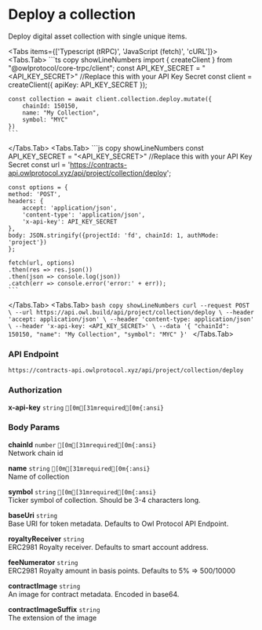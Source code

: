 # Deploy a collection

Deploy digital asset collection with single unique items.


<Tabs items={['Typescript (tRPC)', 'JavaScript (fetch)', 'cURL']}>
  <Tabs.Tab>
    ```ts copy showLineNumbers
    import { createClient } from "@owlprotocol/core-trpc/client";
    const API_KEY_SECRET = "<API_KEY_SECRET>" //Replace this with your API Key Secret
    const client = createClient({ apiKey: API_KEY_SECRET });

    const collection = await client.collection.deploy.mutate({
        chainId: 150150,
        name: "My Collection",
        symbol: "MYC"
    })
    ```

  </Tabs.Tab>
  <Tabs.Tab>
    ```js copy showLineNumbers
    const API_KEY_SECRET = "<API_KEY_SECRET>" //Replace this with your API Key Secret
    const url = 'https://contracts-api.owlprotocol.xyz/api/project/collection/deploy';

    const options = {
    method: 'POST',
    headers: {
        accept: 'application/json',
        'content-type': 'application/json',
        'x-api-key': API_KEY_SECRET
    },
    body: JSON.stringify({projectId: 'fd', chainId: 1, authMode: 'project'})
    };

    fetch(url, options)
    .then(res => res.json())
    .then(json => console.log(json))
    .catch(err => console.error('error:' + err));
    ```

  </Tabs.Tab>
  <Tabs.Tab>
    ```bash copy showLineNumbers
    curl --request POST \
     --url https://api.owl.build/api/project/collection/deploy \
     --header 'accept: application/json' \
     --header 'content-type: application/json' \
     --header 'x-api-key: <API_KEY_SECRET>' \
     --data '{ "chainId": 150150, "name": "My Collection", "symbol": "MYC" }'
    ```
  </Tabs.Tab>
</Tabs>

### API Endpoint

`https://contracts-api.owlprotocol.xyz/api/project/collection/deploy`

### Authorization

**x-api-key** `string` `[0m[31mrequired[0m{:ansi}`

### Body Params

**chainId** `number` `[0m[31mrequired[0m{:ansi}`<br/>
Network chain id

**name** `string` `[0m[31mrequired[0m{:ansi}`<br/>
Name of collection

**symbol** `string` `[0m[31mrequired[0m{:ansi}`<br/>
Ticker symbol of collection. Should be 3-4 characters long.

**baseUri** `string`<br/>
Base URI for token metadata. Defaults to Owl Protocol API Endpoint.

**royaltyReceiver** `string`<br/>
ERC2981 Royalty receiver. Defaults to smart account address.

**feeNumerator** `string`<br/>
ERC2981 Royalty amount in basis points. Defaults to 5% => 500/10000

**contractImage** `string`<br/>
An image for contract metadata. Encoded in base64.

**contractImageSuffix** `string`<br/>
The extension of the image
